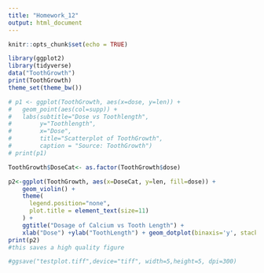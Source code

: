 ```yaml
---
title: "Homework_12"
output: html_document
---
```


```r
knitr::opts_chunk$set(echo = TRUE)
```

```r
library(ggplot2)
library(tidyverse)
data("ToothGrowth")
print(ToothGrowth)
theme_set(theme_bw())

# p1 <- ggplot(ToothGrowth, aes(x=dose, y=len)) + 
#   geom_point(aes(col=supp)) + 
#   labs(subtitle="Dose vs Toothlength", 
#        y="Toothlength", 
#        x="Dose", 
#        title="Scatterplot of ToothGrowth", 
#        caption = "Source: ToothGrowth")
# print(p1)

ToothGrowth$DoseCat<- as.factor(ToothGrowth$dose)

p2<-ggplot(ToothGrowth, aes(x=DoseCat, y=len, fill=dose)) +
    geom_violin() +
    theme(
      legend.position="none",
      plot.title = element_text(size=11)
    ) +
    ggtitle("Dosage of Calcium vs Tooth Length") +
    xlab("Dose") +ylab("ToothLength") + geom_dotplot(binaxis='y', stackdir='center', dotsize=1.5, fill="orange", color= "black")
print(p2)
#this saves a high quality figure

#ggsave("testplot.tiff",device="tiff", width=5,height=5, dpi=300)


```